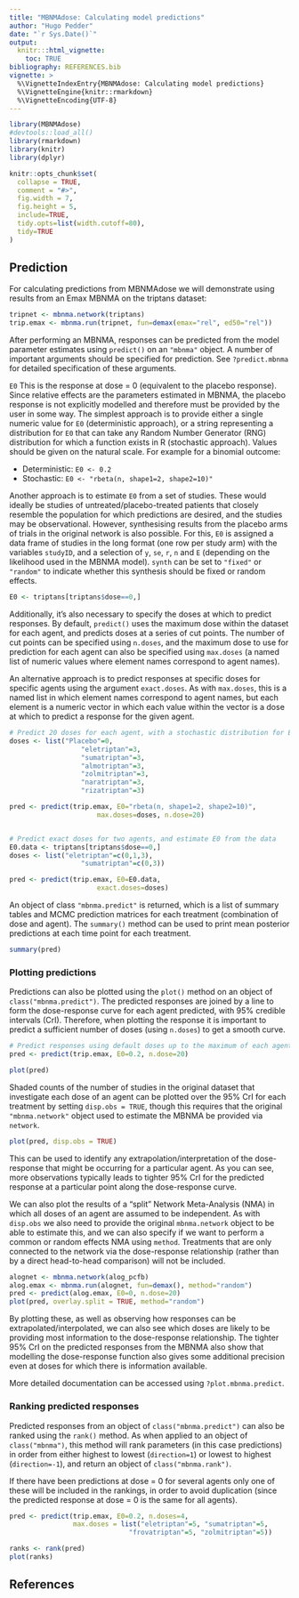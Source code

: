 ---
title: "MBNMAdose: Calculating model predictions"
author: "Hugo Pedder"
date: "`r Sys.Date()`"
output:
  knitr:::html_vignette:
    toc: TRUE
bibliography: REFERENCES.bib
vignette: >
  %\VignetteIndexEntry{MBNMAdose: Calculating model predictions}
  %\VignetteEngine{knitr::rmarkdown}
  %\VignetteEncoding{UTF-8}
---

```{r setup, include = FALSE}
library(MBNMAdose)
#devtools::load_all()
library(rmarkdown)
library(knitr)
library(dplyr)

knitr::opts_chunk$set(
  collapse = TRUE,
  comment = "#>",
  fig.width = 7,
  fig.height = 5,
  include=TRUE,
  tidy.opts=list(width.cutoff=80),
  tidy=TRUE
)
```

## Prediction

For calculating predictions from MBNMAdose we will demonstrate using
results from an Emax MBNMA on the triptans dataset:

```{r, results="hide"}
tripnet <- mbnma.network(triptans)
trip.emax <- mbnma.run(tripnet, fun=demax(emax="rel", ed50="rel")) 
```

After performing an MBNMA, responses can be predicted from the model
parameter estimates using `predict()` on an `"mbnma"` object. A number
of important arguments should be specified for prediction. See
`?predict.mbnma` for detailed specification of these arguments.

`E0` This is the response at dose = 0 (equivalent to the placebo
response). Since relative effects are the parameters estimated in MBNMA,
the placebo response is not explicitly modelled and therefore must be
provided by the user in some way. The simplest approach is to provide
either a single numeric value for `E0` (deterministic approach), or a
string representing a distribution for `E0` that can take any Random
Number Generator (RNG) distribution for which a function exists in R
(stochastic approach). Values should be given on the natural scale. For
example for a binomial outcome:

-   Deterministic: `E0 <- 0.2`
-   Stochastic: `E0 <- "rbeta(n, shape1=2, shape2=10)"`

Another approach is to estimate `E0` from a set of studies. These would
ideally be studies of untreated/placebo-treated patients that closely
resemble the population for which predictions are desired, and the
studies may be observational. However, synthesising results from the
placebo arms of trials in the original network is also possible. For
this, `E0` is assigned a data frame of studies in the long format (one
row per study arm) with the variables `studyID`, and a selection of `y`,
`se`, `r`, `n` and `E` (depending on the likelihood used in the MBNMA
model). `synth` can be set to `"fixed"` or `"random"` to indicate
whether this synthesis should be fixed or random effects.

```{r, eval=FALSE}
E0 <- triptans[triptans$dose==0,]
```

Additionally, it's also necessary to specify the doses at which to
predict responses. By default, `predict()` uses the maximum dose within
the dataset for each agent, and predicts doses at a series of cut
points. The number of cut points can be specified using `n.doses`, and
the maximum dose to use for prediction for each agent can also be
specified using `max.doses` (a named list of numeric values where
element names correspond to agent names).

An alternative approach is to predict responses at specific doses for
specific agents using the argument `exact.doses`. As with `max.doses`,
this is a named list in which element names correspond to agent names,
but each element is a numeric vector in which each value within the
vector is a dose at which to predict a response for the given agent.

```{r}
# Predict 20 doses for each agent, with a stochastic distribution for E0
doses <- list("Placebo"=0, 
                  "eletriptan"=3,
                  "sumatriptan"=3,
                  "almotriptan"=3,
                  "zolmitriptan"=3,
                  "naratriptan"=3,
                  "rizatriptan"=3)

pred <- predict(trip.emax, E0="rbeta(n, shape1=2, shape2=10)",
                      max.doses=doses, n.dose=20)


# Predict exact doses for two agents, and estimate E0 from the data
E0.data <- triptans[triptans$dose==0,]
doses <- list("eletriptan"=c(0,1,3),
                  "sumatriptan"=c(0,3))
```

```{r, results="hide"}
pred <- predict(trip.emax, E0=E0.data,
                      exact.doses=doses)
```

An object of class `"mbnma.predict"` is returned, which is a list of
summary tables and MCMC prediction matrices for each treatment
(combination of dose and agent). The `summary()` method can be used to
print mean posterior predictions at each time point for each treatment.

```{r}
summary(pred)
```

### Plotting predictions

Predictions can also be plotted using the `plot()` method on an
object of `class("mbnma.predict")`. The predicted responses are joined
by a line to form the dose-response curve for each agent predicted, with
95% credible intervals (CrI). Therefore, when plotting the response it
is important to predict a sufficient number of doses (using `n.doses`)
to get a smooth curve.

```{r}
# Predict responses using default doses up to the maximum of each agent in the dataset
pred <- predict(trip.emax, E0=0.2, n.dose=20)

plot(pred)
```

Shaded counts of the number of studies in the original dataset that
investigate each dose of an agent can be plotted over the 95% CrI for
each treatment by setting `disp.obs = TRUE`, though this requires that
the original `"mbnma.network"` object used to estimate the MBNMA be
provided via `network`.

```{r}
plot(pred, disp.obs = TRUE)
```

This can be used to identify any extrapolation/interpretation of the
dose-response that might be occurring for a particular agent. As you can
see, more observations typically leads to tighter 95% CrI for the
predicted response at a particular point along the dose-response curve.

We can also plot the results of a "split" Network Meta-Analysis (NMA) in
which all doses of an agent are assumed to be independent. As with
`disp.obs` we also need to provide the original `mbnma.network` object
to be able to estimate this, and we can also specify if we want to
perform a common or random effects NMA using `method`. Treatments that
are only connected to the network via the dose-response relationship
(rather than by a direct head-to-head comparison) will not be included.

```{r, results="hide", warning=FALSE, message=FALSE}
alognet <- mbnma.network(alog_pcfb)
alog.emax <- mbnma.run(alognet, fun=demax(), method="random")
pred <- predict(alog.emax, E0=0, n.dose=20)
plot(pred, overlay.split = TRUE, method="random")
```

By plotting these, as well as observing how responses can be
extrapolated/interpolated, we can also see which doses are likely to be
providing most information to the dose-response relationship. The
tighter 95% CrI on the predicted responses from the MBNMA also show that
modelling the dose-response function also gives some additional
precision even at doses for which there is information available.

More detailed documentation can be accessed using `?plot.mbnma.predict`.

### Ranking predicted responses

Predicted responses from an object of `class("mbnma.predict")` can also
be ranked using the `rank()` method. As when applied to an object of
`class("mbnma")`, this method will rank parameters (in this case
predictions) in order from either highest to lowest (`direction=1`) or
lowest to highest (`direction=-1`), and return an object of
`class("mbnma.rank")`.

If there have been predictions at dose = 0 for several agents only one
of these will be included in the rankings, in order to avoid duplication
(since the predicted response at dose = 0 is the same for all agents).

```{r}
pred <- predict(trip.emax, E0=0.2, n.doses=4,
                max.doses = list("eletriptan"=5, "sumatriptan"=5, 
                              "frovatriptan"=5, "zolmitriptan"=5))

ranks <- rank(pred)
plot(ranks)
```


## References
